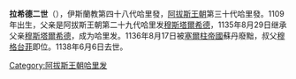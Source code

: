 {{unreferenced|time=2020-05-31T04:22:42+00:00}}
{{NoteTA
|G1=伊斯蘭
}}{{Infobox monarch
| name            =拉希德二世
| reign           =1135年8月29日 – 1136年8月17日
| full name       =
| titles          =
| predecessor     =[[穆斯塔爾希德|穆斯塔爾希德]]
| successor       =[[穆格台菲|穆格台菲]]
| royal house     =
| dynasty         =[[阿拔斯王朝|阿拔斯王朝]]
| father          =[[穆斯塔爾希德|穆斯塔爾希德]]
| issue          =
| birth_date   =1109年
| death_date   =1138年6月6日
|}}
'''拉希德二世'''（{{bd|1092年||1138年|6月6日||}}），伊斯蘭教第四十八代哈里發，[[阿拔斯王朝|阿拔斯王朝]]第三十代哈里發。1109年出生，父亲是阿拔斯王朝第二十九代哈里发[[穆斯塔爾希德|穆斯塔爾希德]]，1135年8月29日继承父亲[[穆斯塔爾希德|穆斯塔爾希德]]，成为哈里发。1136年8月17日被[[塞爾柱帝國|塞爾柱帝國]]蘇丹{{link-en|吉牙蘇丁‧馬蘇德|Ghiyath ad-Din Mas'ud}}廢黜，叔父[[穆格台菲|穆格台菲]]即位。1138年6月6日去世。

{{s-start}}
{{s-hou|[[阿拔斯王朝|阿拔斯王朝]]||1109年||1138年}}
{{s-rel|su}}
{{s-bef|before=[[穆斯塔爾希德|穆斯塔爾希德]]}}
{{s-ttl|title=[[伊斯蘭教|伊斯蘭教]]第四十八代[[哈里發列表|哈里發]]|years=1135年－1136年}}
{{s-aft|after=[[穆格台菲|穆格台菲]]}}
{{s-end}}
{{Abbasids}}
{{阿拔斯王朝}}
[[Category:阿拔斯王朝哈里发|Category:阿拔斯王朝哈里发]]